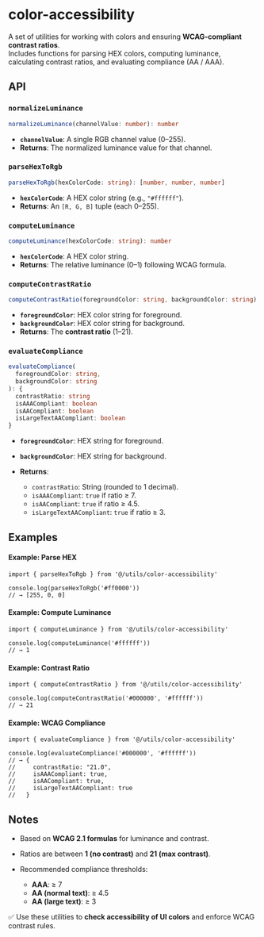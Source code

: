 
<Meta title='helpers/color-accessibility' />

# color-accessibility

A set of utilities for working with colors and ensuring **WCAG-compliant contrast ratios**.  
Includes functions for parsing HEX colors, computing luminance, calculating contrast ratios, and evaluating compliance (AA / AAA).

## API

### `normalizeLuminance`

```ts
normalizeLuminance(channelValue: number): number
```

- **`channelValue`**: A single RGB channel value (0–255).
- **Returns**: The normalized luminance value for that channel.

### `parseHexToRgb`

```ts
parseHexToRgb(hexColorCode: string): [number, number, number]
```

- **`hexColorCode`**: A HEX color string (e.g., `"#ffffff"`).
- **Returns**: An `[R, G, B]` tuple (each 0–255).

### `computeLuminance`

```ts
computeLuminance(hexColorCode: string): number
```

- **`hexColorCode`**: A HEX color string.
- **Returns**: The relative luminance (0–1) following WCAG formula.

### `computeContrastRatio`

```ts
computeContrastRatio(foregroundColor: string, backgroundColor: string): number
```

- **`foregroundColor`**: HEX color string for foreground.
- **`backgroundColor`**: HEX color string for background.
- **Returns**: The **contrast ratio** (1–21).

### `evaluateCompliance`

```ts
evaluateCompliance(
  foregroundColor: string,
  backgroundColor: string
): {
  contrastRatio: string
  isAAACompliant: boolean
  isAACompliant: boolean
  isLargeTextAACompliant: boolean
}
```

- **`foregroundColor`**: HEX string for foreground.
- **`backgroundColor`**: HEX string for background.
- **Returns**:

  - `contrastRatio`: String (rounded to 1 decimal).
  - `isAAACompliant`: `true` if ratio ≥ 7.
  - `isAACompliant`: `true` if ratio ≥ 4.5.
  - `isLargeTextAACompliant`: `true` if ratio ≥ 3.

## Examples

#### <b>Example: Parse HEX</b>

```tsx
import { parseHexToRgb } from '@/utils/color-accessibility'

console.log(parseHexToRgb('#ff0000'))
// → [255, 0, 0]
```

#### <b>Example: Compute Luminance</b>

```tsx
import { computeLuminance } from '@/utils/color-accessibility'

console.log(computeLuminance('#ffffff'))
// → 1
```

#### <b>Example: Contrast Ratio</b>

```tsx
import { computeContrastRatio } from '@/utils/color-accessibility'

console.log(computeContrastRatio('#000000', '#ffffff'))
// → 21
```

#### <b>Example: WCAG Compliance</b>

```tsx
import { evaluateCompliance } from '@/utils/color-accessibility'

console.log(evaluateCompliance('#000000', '#ffffff'))
// → {
//     contrastRatio: "21.0",
//     isAAACompliant: true,
//     isAACompliant: true,
//     isLargeTextAACompliant: true
//   }
```

## Notes

- Based on **WCAG 2.1 formulas** for luminance and contrast.
- Ratios are between **1 (no contrast)** and **21 (max contrast)**.
- Recommended compliance thresholds:

  - **AAA**: ≥ 7
  - **AA (normal text)**: ≥ 4.5
  - **AA (large text)**: ≥ 3

✅ Use these utilities to **check accessibility of UI colors** and enforce WCAG contrast rules.
